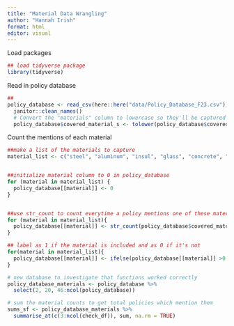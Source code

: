 ```yaml
---
title: "Material Data Wrangling"
author: "Hannah Irish"
format: html
editor: visual
---
```


Load packages

```r

## load tidyverse package 
library(tidyverse)


```

Read in policy database

```r

##
policy_database <- read_csv(here::here("data/Policy_Database_F23.csv")) %>%
  janitor::clean_names()
  # Convert the "materials" column to lowercase so they'll be captured appropriately
  policy_database$covered_material_s <- tolower(policy_database$covered_material_s)

```

Count the mentions of each material

```r

##make a list of the materials to capture 
material_list <- c("steel", "aluminum", "insul", "glass", "concrete", "cement", "asphalt", "wood", "timber")


##initialize material column to 0 in policy_database
for (material in material_list) {
  policy_database[[material]] <- 0
}


##use str_count to count everytime a policy mentions one of these materials
for (material in material_list){
  policy_database[[material]] <- str_count(policy_database$covered_material_s, material)
}

## label as 1 if the material is included and as 0 if it's not
for(material in material_list){
  policy_database[[material]] <- ifelse(policy_database[[material]] >0 ,1,0)
}

# new database to investigate that functions worked correctly
policy_database_materials <- policy_database %>%
  select(2, 20, 46:ncol(policy_database))

# sum the material counts to get total policies which mention them
sums_sf <- policy_database_materials %>%
  summarise_at(c(3:ncol(check_df)), sum, na.rm = TRUE)
```

